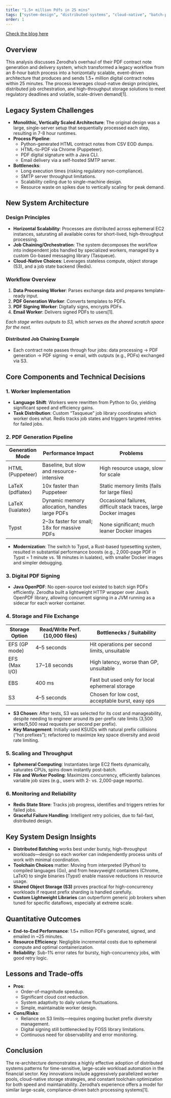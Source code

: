 ```yaml
--- 
title: "1.5+ million Pdfs in 25 mins"
tags: ["system-design", "distributed-systems", "cloud-native", "batch-processing"]  
order: 1
---
```


[Check the blog here](https://zerodha.tech/blog/1-5-million-pdfs-in-25-minutes/)

## Overview

This analysis discusses Zerodha’s overhaul of their PDF contract note generation and delivery system, which transformed a legacy workflow from an 8-hour batch process into a horizontally scalable, event-driven architecture that produces and sends 1.5+ million digital contract notes within 25 minutes. The process leverages cloud-native design principles, distributed job orchestration, and high-throughput storage solutions to meet regulatory deadlines and volatile, scale-driven demand[1].

## Legacy System Challenges

- **Monolithic, Vertically Scaled Architecture**: The original design was a large, single-server setup that sequentially processed each step, resulting in 7-8 hour runtimes.
- **Process Pipeline**:
  - Python-generated HTML contract notes from CSV EOD dumps.
  - HTML-to-PDF via Chrome (Puppeteer).
  - PDF digital signature with a Java CLI.
  - Email delivery via a self-hosted SMTP server.
- **Bottlenecks**:
  - Long execution times (risking regulatory non-compliance).
  - SMTP server throughput limitations.
  - Scalability ceiling due to single-machine design.
  - Resource waste on spikes due to vertically scaling for peak demand.

## New System Architecture

### Design Principles

- **Horizontal Scalability**: Processes are distributed across ephemeral EC2 instances, saturating all available cores for short-lived, high-throughput processing.
- **Job Chaining/Orchestration**: The system decomposes the workflow into independent jobs handled by specialized workers, managed by a custom Go-based messaging library (Tasqueue).
- **Cloud-Native Choices**: Leverages stateless compute, object storage (S3), and a job state backend (Redis).

### Workflow Overview

1. **Data Processing Worker**: Parses exchange data and prepares template-ready input.
2. **PDF Generation Worker**: Converts templates to PDFs.
3. **PDF Signing Worker**: Digitally signs, encrypts PDFs.
4. **Email Worker**: Delivers signed PDFs to users[1].

*Each stage writes outputs to S3, which serves as the shared scratch space for the next.*

#### Distributed Job Chaining Example

- Each contract note passes through four jobs: data processing → PDF generation → PDF signing → email, with outputs (e.g., PDFs) exchanged via S3.

## Core Components and Technical Decisions

### 1. Worker Implementation

- **Language Shift**: Workers were rewritten from Python to Go, yielding significant speed and efficiency gains.
- **Task Distribution**: Custom “Tasqueue” job library coordinates which worker does what. Redis tracks job states and triggers targeted retries for failed jobs.

### 2. PDF Generation Pipeline

| Generation Mode    | Performance Impact                                 | Problems                                                      |
|--------------------|---------------------------------------------------|---------------------------------------------------------------|
| HTML (Puppeteer)   | Baseline, but slow and resource-intensive         | High resource usage, slow for scale                            |
| LaTeX (pdflatex)   | 10x faster than Puppeteer                         | Static memory limits (fails for large files)                   |
| LaTeX (lualatex)   | Dynamic memory allocation, handles large PDFs     | Occasional failures, difficult stack traces, large Docker images|
| Typst              | 2–3x faster for small; 18x for massive PDFs       | None significant; much leaner Docker images                    |

- **Modernization**: The switch to Typst, a Rust-based typesetting system, resulted in substantial performance boosts (e.g., 2,000-page PDF in Typst = 1 minute vs. 18 minutes in lualatex), with smaller Docker images and simpler debugging.

### 3. Digital PDF Signing

- **Java OpenPDF**: No open-source tool existed to batch sign PDFs efficiently. Zerodha built a lightweight HTTP wrapper over Java’s OpenPDF library, allowing concurrent signing in a JVM running as a sidecar for each worker container.

### 4. Storage and File Exchange

| Storage Option  | Read/Write Perf. (10,000 files) | Bottlenecks / Suitability                       |
|-----------------|----------------------------------|-------------------------------------------------|
| EFS (GP mode)   | 4–5 seconds                      | Hit operations per second limits, unsuitable    |
| EFS (Max I/O)   | 17–18 seconds                    | High latency, worse than GP, unsuitable         |
| EBS             | 400 ms                           | Fast but used only for local ephemeral storage  |
| S3              | 4–5 seconds                      | Chosen for low cost, acceptable burst, easy ops |

- **S3 Chosen**: After tests, S3 was selected for its cost and manageability, despite needing to engineer around its per-prefix rate limits (3,500 write/5,500 read requests per second per prefix).
- **Key Management**: Initially used KSUIDs with natural prefix collisions (“hot prefixes”); refactored to maximize key space diversity and avoid rate limiting.

### 5. Scaling and Throughput

- **Ephemeral Computing**: Instantiates large EC2 fleets dynamically, saturates CPUs, spins down instantly post-batch.
- **File and Worker Pooling**: Maximizes concurrency, efficiently balances variable job sizes (e.g., users with 2- vs. 2,000-page reports).

### 6. Monitoring and Reliability

- **Redis State Store**: Tracks job progress, identifies and triggers retries for failed jobs.
- **Graceful Failure Handling**: Intelligent retry policies, due to fail-fast, distributed design.

## Key System Design Insights

- **Distributed Batching** works best under bursty, high-throughput workloads—design so each worker can independently process units of work with minimal coordination.
- **Toolchain Choices** matter: Moving from interpreted (Python) to compiled languages (Go), and from heavyweight containers (Chrome, LaTeX) to single binaries (Typst) enable massive reductions in resource usage.
- **Shared Object Storage (S3)** proves practical for high-concurrency workloads if request prefix sharding is handled carefully.
- **Custom Lightweight Libraries** can outperform generic job brokers when tuned for specific dataflows, especially at extreme scale.

## Quantitative Outcomes

- **End-to-End Performance**: 1.5+ million PDFs generated, signed, and emailed in ~25 minutes.
- **Resource Efficiency**: Negligible incremental costs due to ephemeral compute and optimal containerization.
- **Reliability**: Sub-1% error rates for bursty, high-concurrency jobs, with good retry logic.

## Lessons and Trade-offs

- **Pros**:
  - Order-of-magnitude speedup.
  - Significant cloud cost reduction.
  - System adaptivity to daily volume fluctuations.
  - Simple, maintainable worker design.

- **Cons/Risks**:
  - Reliance on S3 limits—requires ongoing bucket prefix diversity management.
  - Digital signing still bottlenecked by FOSS library limitations.
  - Continuous need for observability and error monitoring.

## Conclusion

The re-architecture demonstrates a highly effective adoption of distributed systems patterns for time-sensitive, large-scale workload automation in the financial sector. Key innovations include aggressively parallelized worker pools, cloud-native storage strategies, and constant toolchain optimization for both speed and maintainability. Zerodha’s experience offers a model for similar large-scale, compliance-driven batch processing systems[1].

